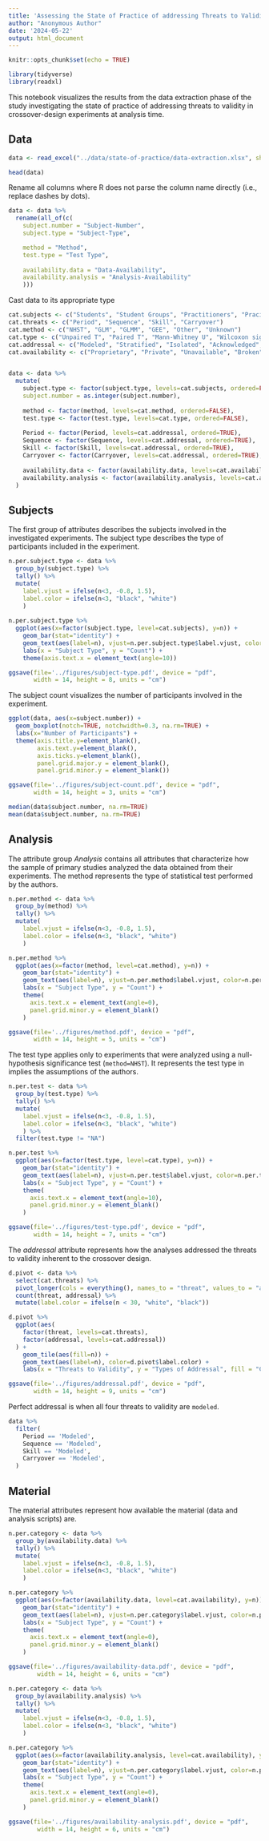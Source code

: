 ```yaml
---
title: 'Assessing the State of Practice of addressing Threats to Validity in Crossover-Design Experiments: Visualizations'
author: "Anonymous Author"
date: '2024-05-22'
output: html_document
---
```


```r
knitr::opts_chunk$set(echo = TRUE)

library(tidyverse)
library(readxl)
```

This notebook visualizes the results from the data extraction phase of the study investigating the state of practice of addressing threats to validity in crossover-design experiments at analysis time.

## Data

```r
data <- read_excel("../data/state-of-practice/data-extraction.xlsx", sheet="Extraction", skip=2)

head(data)
```

Rename all columns where R does not parse the column name directly (i.e., replace dashes by dots).

```r
data <- data %>% 
  rename(all_of(c(
    subject.number = "Subject-Number",
    subject.type = "Subject-Type",

    method = "Method",
    test.type = "Test Type",
    
    availability.data = "Data-Availability",
    availability.analysis = "Analysis-Availability"
    )))
```

Cast data to its appropriate type

```r
cat.subjects <- c("Students", "Student Groups", "Practitioners", "Pracititioner Groups", "Both", "Mixed Groups", "Researchers", "Unknown", "Other")
cat.threats <- c("Period", "Sequence", "Skill", "Carryover")
cat.method <- c("NHST", "GLM", "GLMM", "GEE", "Other", "Unknown")
cat.type <- c("Unpaired T", "Paired T", "Mann-Whitney U", "Wilcoxon signed-rank", "ANOVA", "Kruskal-Wallis", "Other")
cat.addressal <- c("Modeled", "Stratified", "Isolated", "Acknowledged", "Neglected", "Ignored")
cat.availability <- c("Proprietary", "Private", "Unavailable", "Broken", "Upon Request", "Reachable", "Open Source", "Archived")


data <- data %>% 
  mutate(
    subject.type <- factor(subject.type, levels=cat.subjects, ordered=FALSE),
    subject.number = as.integer(subject.number),
    
    method <- factor(method, levels=cat.method, ordered=FALSE),
    test.type <- factor(test.type, levels=cat.type, ordered=FALSE),
    
    Period <- factor(Period, levels=cat.addressal, ordered=TRUE),
    Sequence <- factor(Sequence, levels=cat.addressal, ordered=TRUE),
    Skill <- factor(Skill, levels=cat.addressal, ordered=TRUE),
    Carryover <- factor(Carryover, levels=cat.addressal, ordered=TRUE),
    
    availability.data <- factor(availability.data, levels=cat.availability, ordered=TRUE),
    availability.analysis <- factor(availability.analysis, levels=cat.availability, ordered=TRUE),
  )
```

## Subjects

The first group of attributes describes the subjects involved in the investigated experiments.
The subject type describes the type of participants included in the experiment.

```r
n.per.subject.type <- data %>% 
  group_by(subject.type) %>% 
  tally() %>% 
  mutate(
    label.vjust = ifelse(n<3, -0.8, 1.5),
    label.color = ifelse(n<3, "black", "white")
    )
  
n.per.subject.type %>% 
  ggplot(aes(x=factor(subject.type, level=cat.subjects), y=n)) +
    geom_bar(stat="identity") +
    geom_text(aes(label=n), vjust=n.per.subject.type$label.vjust, color=n.per.subject.type$label.color) +
    labs(x = "Subject Type", y = "Count") +
    theme(axis.text.x = element_text(angle=10))

ggsave(file='../figures/subject-type.pdf', device = "pdf",
       width = 14, height = 8, units = "cm")
```

The subject count visualizes the number of participants involved in the experiment.

```r
ggplot(data, aes(x=subject.number)) +
  geom_boxplot(notch=TRUE, notchwidth=0.3, na.rm=TRUE) +
  labs(x="Number of Participants") +
  theme(axis.title.y=element_blank(),
        axis.text.y=element_blank(),
        axis.ticks.y=element_blank(), 
        panel.grid.major.y = element_blank(), 
        panel.grid.minor.y = element_blank())

ggsave(file='../figures/subject-count.pdf', device = "pdf",
       width = 14, height = 3, units = "cm")
```

```r
median(data$subject.number, na.rm=TRUE)
mean(data$subject.number, na.rm=TRUE)
```


## Analysis

The attribute group *Analysis* contains all attributes that characterize how the sample of primary studies analyzed the data obtained from their experiments.
The method represents the type of statistical test performed by the authors.


```r
n.per.method <- data %>%
  group_by(method) %>%
  tally() %>%
  mutate(
    label.vjust = ifelse(n<3, -0.8, 1.5),
    label.color = ifelse(n<3, "black", "white")
    )

n.per.method %>%
  ggplot(aes(x=factor(method, level=cat.method), y=n)) +
    geom_bar(stat="identity") +
    geom_text(aes(label=n), vjust=n.per.method$label.vjust, color=n.per.method$label.color) +
    labs(x = "Subject Type", y = "Count") +
    theme(
      axis.text.x = element_text(angle=0), 
      panel.grid.minor.y = element_blank()
    )

ggsave(file='../figures/method.pdf', device = "pdf",
       width = 14, height = 5, units = "cm")
```

The test type applies only to experiments that were analyzed using a null-hypothesis significance test (`method=NHST`).
It represents the test type in implies the assumptions of the authors.

```r
n.per.test <- data %>%
  group_by(test.type) %>%
  tally() %>%
  mutate(
    label.vjust = ifelse(n<3, -0.8, 1.5),
    label.color = ifelse(n<3, "black", "white")
    ) %>% 
  filter(test.type != "NA")

n.per.test %>%
  ggplot(aes(x=factor(test.type, level=cat.type), y=n)) +
    geom_bar(stat="identity") +
    geom_text(aes(label=n), vjust=n.per.test$label.vjust, color=n.per.test$label.color) +
    labs(x = "Subject Type", y = "Count") +
    theme(
      axis.text.x = element_text(angle=10), 
      panel.grid.minor.y = element_blank()
    )

ggsave(file='../figures/test-type.pdf', device = "pdf",
       width = 14, height = 7, units = "cm")
```

The *addressal* attribute represents how the analyses addressed the threats to validity inherent to the crossover design.

```r
d.pivot <- data %>% 
  select(cat.threats) %>% 
  pivot_longer(cols = everything(), names_to = "threat", values_to = "addressal") %>% 
  count(threat, addressal) %>% 
  mutate(label.color = ifelse(n < 30, "white", "black"))

d.pivot %>% 
  ggplot(aes(
    factor(threat, levels=cat.threats),
    factor(addressal, levels=cat.addressal))
  ) +
    geom_tile(aes(fill=n)) +
    geom_text(aes(label=n), color=d.pivot$label.color) +
    labs(x = "Threats to Validity", y = "Types of Addressal", fill = "Count")

ggsave(file='../figures/addressal.pdf', device = "pdf",
       width = 14, height = 9, units = "cm")
```

Perfect addressal is when all four threats to validity are `modeled`.

```r
data %>% 
  filter(
    Period == 'Modeled', 
    Sequence == 'Modeled', 
    Skill == 'Modeled', 
    Carryover == 'Modeled', 
  )
```


## Material

The material attributes represent how available the material (data and analysis scripts) are.

```r
n.per.category <- data %>%
  group_by(availability.data) %>%
  tally() %>%
  mutate(
    label.vjust = ifelse(n<3, -0.8, 1.5),
    label.color = ifelse(n<3, "black", "white")
    )

n.per.category %>%
  ggplot(aes(x=factor(availability.data, level=cat.availability), y=n)) +
    geom_bar(stat="identity") +
    geom_text(aes(label=n), vjust=n.per.category$label.vjust, color=n.per.category$label.color) +
    labs(x = "Subject Type", y = "Count") +
    theme(
      axis.text.x = element_text(angle=0), 
      panel.grid.minor.y = element_blank()
    )

ggsave(file='../figures/availability-data.pdf', device = "pdf",
        width = 14, height = 6, units = "cm")
```

```r
n.per.category <- data %>%
  group_by(availability.analysis) %>%
  tally() %>%
  mutate(
    label.vjust = ifelse(n<3, -0.8, 1.5),
    label.color = ifelse(n<3, "black", "white")
    )

n.per.category %>%
  ggplot(aes(x=factor(availability.analysis, level=cat.availability), y=n)) +
    geom_bar(stat="identity") +
    geom_text(aes(label=n), vjust=n.per.category$label.vjust, color=n.per.category$label.color) +
    labs(x = "Subject Type", y = "Count") +
    theme(
      axis.text.x = element_text(angle=0), 
      panel.grid.minor.y = element_blank()
    )

ggsave(file='../figures/availability-analysis.pdf', device = "pdf",
        width = 14, height = 6, units = "cm")
```
